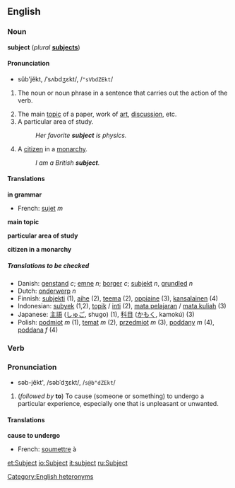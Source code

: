 ==English==
=== Noun ===
'''subject''' (''plural'' '''[[subjects]]''')

====Pronunciation====
*sŭb'jĕkt, /ˈsʌbdʒɛkt/, /<tt>"sVbdZEkt</tt>/

#{{grammar}} The noun or noun phrase in a sentence that carries out the action of the verb.
#The main [[topic]] of a paper, work of [[art]], [[discussion]], etc.
#A particular area of study.
#:''Her favorite '''subject''' is physics.''
#A [[citizen]] in a [[monarchy]].
#:''I am a British '''subject'''.''

==== Translations ====

'''in grammar'''
{{top}}
*French: [[sujet]] ''m''
{{mid}}
{{bottom}}

'''main topic'''
{{top}}
{{mid}}
{{bottom}}

'''particular area of study'''
{{top}}
{{mid}}
{{bottom}}

'''citizen in a monarchy'''
{{top}}
{{mid}}
{{bottom}}

=====Translations to be checked=====
<!--Remove this section once all of the translations below have been moved into the tables above.-->
{{checktrans}}

*Danish: [[genstand]] ''c''; [[emne]] ''n''; [[borger]] ''c''; [[subjekt]] ''n'', [[grundled]] ''n''
*Dutch: [[onderwerp]] ''n''
*Finnish: [[subjekti]] (1), [[aihe]] (2), [[teema]] (2), [[oppiaine]] (3), [[kansalainen]] (4)
*Indonesian: [[subyek]] (1,2), [[topik]] / [[inti]] (2), [[mata pelajaran]] / [[mata kuliah]] (3)
*Japanese: [[主語]] ([[しゅご]], shugo) (1), [[科目]] ([[かもく]], kamokú) (3)
*Polish: [[podmiot]] ''m'' (1), [[temat]] ''m'' (2), [[przedmiot]] ''m'' (3), [[poddany]] ''m'' (4), [[poddana]] ''f'' (4)

===Verb===
{{en-infl-reg-consonant|subject||}}

===Pronunciation===
*səb-jĕkt', /səbˈdʒɛkt/, /<tt>s@b"dZEkt</tt>/

#(''followed by'' '''to''') To cause (someone or something) to undergo a particular experience, especially one that is unpleasant or unwanted.

====Translations====

'''cause to undergo'''
{{top}}
*French: [[soumettre]] à
{{mid}}
{{bottom}}

[[Category:English heteronyms]]

[[et:Subject]]
[[io:Subject]]
[[it:subject]]
[[ru:Subject]]